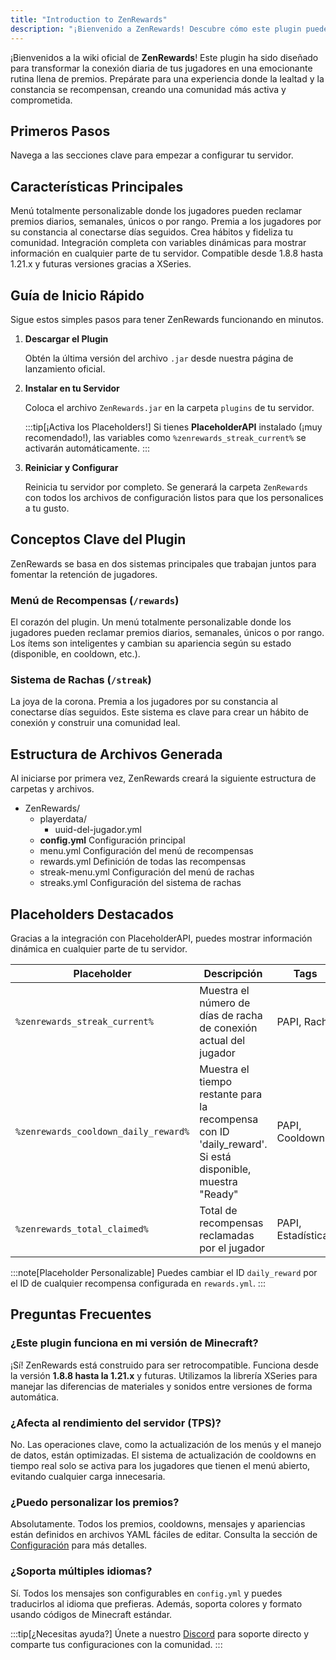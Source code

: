 ```yaml
---
title: "Introduction to ZenRewards"
description: "¡Bienvenido a ZenRewards! Descubre cómo este plugin puede transformar la lealtad de tus jugadores y potenciar la actividad en tu servidor."
---
```


¡Bienvenidos a la wiki oficial de **ZenRewards**! Este plugin ha sido diseñado para transformar la conexión diaria de tus jugadores en una emocionante rutina llena de premios. Prepárate para una experiencia donde la lealtad y la constancia se recompensan, creando una comunidad más activa y comprometida.

## Primeros Pasos

Navega a las secciones clave para empezar a configurar tu servidor.

<CardGrid>
  <LinkCard title="Instalación" href="02-install" description="Aprende a instalar ZenRewards en tu servidor" />
  <LinkCard title="Comandos" href="05-commands" description="Todos los comandos disponibles" />
  <LinkCard title="Menu" href="04-menu" description="Personaliza el menú de recompensas" />
  <LinkCard title="Placeholders" href="07-placeholders" description="Variables dinámicas con PlaceholderAPI" />
</CardGrid>

## Características Principales

<CardGrid>
  <Card title="Sistema de Recompensas" icon="gift">
    Menú totalmente personalizable donde los jugadores pueden reclamar premios diarios, semanales, únicos o por rango.
  </Card>
  
  <Card title="Sistema de Rachas" icon="star">
    Premia a los jugadores por su constancia al conectarse días seguidos. Crea hábitos y fideliza tu comunidad.
  </Card>
  
  <Card title="PlaceholderAPI" icon="puzzle">
    Integración completa con variables dinámicas para mostrar información en cualquier parte de tu servidor.
  </Card>
  
  <Card title="Multi-versión" icon="rocket">
    Compatible desde 1.8.8 hasta 1.21.x y futuras versiones gracias a XSeries.
  </Card>
</CardGrid>

## Guía de Inicio Rápido

Sigue estos simples pasos para tener ZenRewards funcionando en minutos.

<Steps>

1. **Descargar el Plugin**
   
   Obtén la última versión del archivo `.jar` desde nuestra página de lanzamiento oficial.

2. **Instalar en tu Servidor**
   
   Coloca el archivo `ZenRewards.jar` en la carpeta `plugins` de tu servidor.

   :::tip[¡Activa los Placeholders!]
   Si tienes **PlaceholderAPI** instalado (¡muy recomendado!), las variables como `%zenrewards_streak_current%` se activarán automáticamente.
   :::

3. **Reiniciar y Configurar**
   
   Reinicia tu servidor por completo. Se generará la carpeta `ZenRewards` con todos los archivos de configuración listos para que los personalices a tu gusto.

</Steps>

## Conceptos Clave del Plugin

ZenRewards se basa en dos sistemas principales que trabajan juntos para fomentar la retención de jugadores.

### Menú de Recompensas (`/rewards`)

El corazón del plugin. Un menú totalmente personalizable donde los jugadores pueden reclamar premios diarios, semanales, únicos o por rango. Los ítems son inteligentes y cambian su apariencia según su estado (disponible, en cooldown, etc.).

### Sistema de Rachas (`/streak`)

La joya de la corona. Premia a los jugadores por su constancia al conectarse días seguidos. Este sistema es clave para crear un hábito de conexión y construir una comunidad leal.

## Estructura de Archivos Generada

Al iniciarse por primera vez, ZenRewards creará la siguiente estructura de carpetas y archivos.

<FileTree>

- ZenRewards/
  - playerdata/
    - uuid-del-jugador.yml
  - **config.yml** Configuración principal
  - menu.yml Configuración del menú de recompensas
  - rewards.yml Definición de todas las recompensas
  - streak-menu.yml Configuración del menú de rachas
  - streaks.yml Configuración del sistema de rachas

</FileTree>

## Placeholders Destacados

Gracias a la integración con PlaceholderAPI, puedes mostrar información dinámica en cualquier parte de tu servidor.

| Placeholder | Descripción | Tags |
|-------------|-------------|------|
| `%zenrewards_streak_current%` | Muestra el número de días de racha de conexión actual del jugador | PAPI, Racha |
| `%zenrewards_cooldown_daily_reward%` | Muestra el tiempo restante para la recompensa con ID 'daily_reward'. Si está disponible, muestra "Ready" | PAPI, Cooldown |
| `%zenrewards_total_claimed%` | Total de recompensas reclamadas por el jugador | PAPI, Estadísticas |

:::note[Placeholder Personalizable]
Puedes cambiar el ID `daily_reward` por el ID de cualquier recompensa configurada en `rewards.yml`.
:::

## Preguntas Frecuentes

### ¿Este plugin funciona en mi versión de Minecraft?

¡Sí! ZenRewards está construido para ser retrocompatible. Funciona desde la versión **1.8.8 hasta la 1.21.x** y futuras. Utilizamos la librería XSeries para manejar las diferencias de materiales y sonidos entre versiones de forma automática.

### ¿Afecta al rendimiento del servidor (TPS)?

No. Las operaciones clave, como la actualización de los menús y el manejo de datos, están optimizadas. El sistema de actualización de cooldowns en tiempo real solo se activa para los jugadores que tienen el menú abierto, evitando cualquier carga innecesaria.

### ¿Puedo personalizar los premios?

Absolutamente. Todos los premios, cooldowns, mensajes y apariencias están definidos en archivos YAML fáciles de editar. Consulta la sección de [Configuración](03-config) para más detalles.

### ¿Soporta múltiples idiomas?

Sí. Todos los mensajes son configurables en `config.yml` y puedes traducirlos al idioma que prefieras. Además, soporta colores y formato usando códigos de Minecraft estándar.

:::tip[¿Necesitas ayuda?]
Únete a nuestro [Discord](https://discord.gg/zenforge) para soporte directo y comparte tus configuraciones con la comunidad.
:::